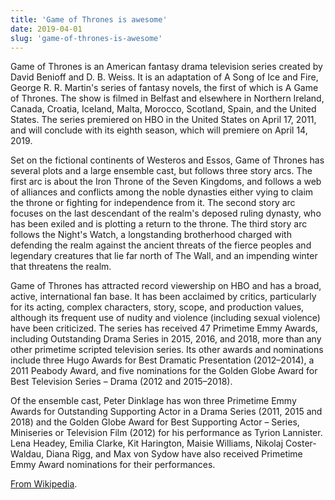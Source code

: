 ```yaml
---
title: 'Game of Thrones is awesome'
date: 2019-04-01
slug: 'game-of-thrones-is-awesome'
---
```


Game of Thrones is an American fantasy drama television series created by David Benioff and D. B. Weiss. It is an adaptation of A Song of Ice and Fire, George R. R. Martin's series of fantasy novels, the first of which is A Game of Thrones. The show is filmed in Belfast and elsewhere in Northern Ireland, Canada, Croatia, Iceland, Malta, Morocco, Scotland, Spain, and the United States. The series premiered on HBO in the United States on April 17, 2011, and will conclude with its eighth season, which will premiere on April 14, 2019.

Set on the fictional continents of Westeros and Essos, Game of Thrones has several plots and a large ensemble cast, but follows three story arcs. The first arc is about the Iron Throne of the Seven Kingdoms, and follows a web of alliances and conflicts among the noble dynasties either vying to claim the throne or fighting for independence from it. The second story arc focuses on the last descendant of the realm's deposed ruling dynasty, who has been exiled and is plotting a return to the throne. The third story arc follows the Night's Watch, a longstanding brotherhood charged with defending the realm against the ancient threats of the fierce peoples and legendary creatures that lie far north of The Wall, and an impending winter that threatens the realm.

Game of Thrones has attracted record viewership on HBO and has a broad, active, international fan base. It has been acclaimed by critics, particularly for its acting, complex characters, story, scope, and production values, although its frequent use of nudity and violence (including sexual violence) have been criticized. The series has received 47 Primetime Emmy Awards, including Outstanding Drama Series in 2015, 2016, and 2018, more than any other primetime scripted television series. Its other awards and nominations include three Hugo Awards for Best Dramatic Presentation (2012–2014), a 2011 Peabody Award, and five nominations for the Golden Globe Award for Best Television Series – Drama (2012 and 2015–2018).

Of the ensemble cast, Peter Dinklage has won three Primetime Emmy Awards for Outstanding Supporting Actor in a Drama Series (2011, 2015 and 2018) and the Golden Globe Award for Best Supporting Actor – Series, Miniseries or Television Film (2012) for his performance as Tyrion Lannister. Lena Headey, Emilia Clarke, Kit Harington, Maisie Williams, Nikolaj Coster-Waldau, Diana Rigg, and Max von Sydow have also received Primetime Emmy Award nominations for their performances.

[From Wikipedia](https://en.wikipedia.org/wiki/Game_of_Thrones).
